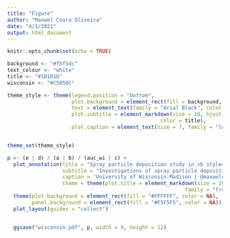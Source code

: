```yaml
---
title: "Figure"
author: "Maxwel Coura Oliveira"
date: "4/1/2021"
output: html_document
---
```


```r
knitr::opts_chunk$set(echo = TRUE)
```







```r
background <- "#f5f5dc"
text_colour <- "white"
title <- "#1D1D1D"
wisconsin <- "#C5050C"

theme_style <- theme(legend.position = "bottom",
                     plot.background = element_rect(fill = background, color = NA),
                     text = element_text(family = "Arial Black", color = title),
                     plot.subtitle = element_markdown(size = 10, hjust = 0,
                                                  color = title),
                     plot.caption = element_text(size = 7, family = "lobster"))


theme_set(theme_style)
```





```r
p <- (e | d) / (a | b) / (auc_wi | c) +
  plot_annotation(title = "Spray particle deposition study in <b style='color:#C5050C;'>Wisconsin</b>",
                  subtitle = "Investigations of spray particle deposition at upwind, inswath and downwind. <b style='color:#0479a8;'>ANOVA</b> was perfomed for spray particle deposition at upwind and <br>inswath, and a <b style='color:#0479a8;'>Linear Model</b> was used to predict pray particle deposition with distance at downwind. Hooded sprayer makes a bigger <br>difference on spray particle deposition, followed by nozzle and drift reduction agent.",
                  caption = 'University of Wisconsin-Madison | @maxwelco',
                  theme = theme(plot.title = element_markdown(size = 20, margin = margin(3, 0, 3, 0),
                                                          family = "fredoka"))) &
  theme(plot.background = element_rect(fill = "#FFFFFF", color = NA),
        panel.background = element_rect(fill = "#F5F5F5", color = NA)) &
  plot_layout(guides = "collect")


  ggsave("wisconsin.pdf", p, width = 9, height = 12)
```



